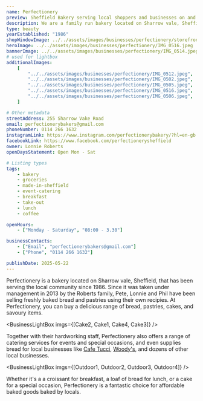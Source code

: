 ```yaml
---
name: Perfectionery
preview: Sheffield Bakery serving local shoppers and businesses on and around ecclesall road
description: We are a family run bakery located on Sharrow vale, Sheffield, that has been serving the local community since 1986. The bakery is known for its delicious baked goods, including bread, pastries, and cakes, all made with high-quality ingredients. Perfectionery also offers a range of catering services for events and special occasions.
type: beauty
yearEstablished: "1986"
shopWindowImage: ../../assets/images/businesses/perfectionery/storefront.jpeg
heroImage: ../../assets/images/businesses/perfectionery/IMG_0516.jpeg
bannerImage: ../../assets/images/businesses/perfectionery/IMG_0514.jpeg
# used for lightbox
additionalImages:
    [
        "../../assets/images/businesses/perfectionery/IMG_0512.jpeg",
        "../../assets/images/businesses/perfectionery/IMG_0502.jpeg",
        "../../assets/images/businesses/perfectionery/IMG_0505.jpeg",
        "../../assets/images/businesses/perfectionery/IMG_0516.jpeg",
        "../../assets/images/businesses/perfectionery/IMG_0506.jpeg",
    ]

# Other metadata
streetAddress: 255 Sharrow Vake Road
email: perfectionerybakers@gmail.com
phoneNumber: 0114 266 1632
instagramLink: https://www.instagram.com/perfectionerybakery/?hl=en-gb
facebookLink: https://www.facebook.com/perfectionerysheffield
owner: Lonnie Roberts
openDaysStatement: Open Mon - Sat

# Listing types
tags:
    - bakery
    - groceries
    - made-in-sheffield
    - event-catering
    - breakfast
    - take-out
    - lunch
    - coffee

openHours:
    - ["Monday - Saturday", "08:00 - 3.30"]

businessContacts:
    - ["Email", "perfectionerybakers@gmail.com"]
    - ["Phone", "0114 266 1632"]

publishDate: 2025-05-22
---
```



Perfectionery is a bakery located on Sharrow vale, Sheffield, that has been serving the
local community since 1986. Since it was taken under management in 2013 by the Roberts family, 
Pete, Lonnie and Phil have been selling freshly baked bread and pastries using their own recipies. 
At Perfectionery, you can buy a delicious range of bread, pastries, cakes, and savoury items.


<BusinessLightBox imgs={[Cake2, Cake1, Cake4, Cake3]} />

Together with their hardworking staff, Perfectionery also offers a range of catering services for 
events and special occasions, and even supplies bread for local businesses like 
[Cafe Tucci](https://caffetucci.com/), [Woody's](/businesses/woodys/), and dozens of other 
local businesses.


<BusinessLightBox imgs={[Outdoor1, Outdoor2, Outdoor3, Outdoor4]} />

Whether it's a a croissant for breakfast, a loaf of bread for lunch, or a cake for a special occasion,
Perfectionery is a fantastic choice for affordable baked goods baked by locals.